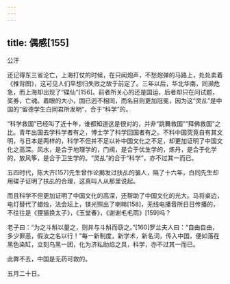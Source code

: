 ```yaml
---
---
---
```

title: 偶感[155]
---




公汗

还记得东三省沦亡，上海打仗的时候，在只闻炮声，不愁炮弹的马路上，处处卖着《推背图》，这可见人们早想归失败之故于前定了。三年以后，华北华南，同濒危急，而上海却出现了“碟仙”[156]。前者所关心的还是国运，后者却只在问试题，奖券，亡魂。着眼的大小，固已迥不相同，而名目则更加冠冕，因为这“灵乩”是中国的“留德学生白同君所发明”，合于“科学”的。

“科学救国”已经叫了近十年，谁都知道这是很对的，并非“跳舞救国”“拜佛救国”之比。青年出国去学科学者有之，博士学了科学回国者有之。不料中国究竟自有其文明，与日本是两样的，科学不但并不足以补中国文化之不足，却更加证明了中国文化之高深。风水，是合于地理学的，门阀，是合于优生学的，炼丹，是合于化学的，放风筝，是合于卫生学的。“灵乩”的合于“科学”，亦不过其一而已。

五四时代，陈大齐[157]先生曾作论揭发过扶乩的骗人，隔了十六年，白同先生却用碟子证明了扶乩的合理，这真叫人从那里说起。

而且科学不但更加证明了中国文化的高深，还帮助了中国文化的光大。马将桌边，电灯替代了蜡烛，法会坛上，镁光照出了喇嘛[158]，无线电播音所日日传播的，不往往是《狸猫换太子》，《玉堂春》，《谢谢毛毛雨》[159]吗？

老子曰：“为之斗斛以量之，则并与斗斛而窃之。”[160]罗兰夫人曰：“自由自由，多少罪恶，假汝之名以行！”每一新制度，新学术，新名词，传入中国，便如落在黑色染缸，立刻乌黑一团，化为济私助焰之具，科学，亦不过其一而已。

此弊不去，中国是无药可救的。

五月二十日。